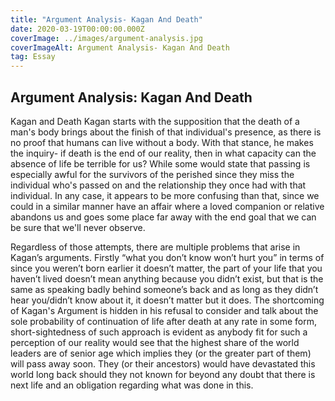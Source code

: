 ```yaml
---
title: "Argument Analysis- Kagan And Death"
date: 2020-03-19T00:00:00.000Z
coverImage: ../images/argument-analysis.jpg
coverImageAlt: Argument Analysis- Kagan And Death
tag: Essay
---
```


## Argument Analysis: Kagan And Death

Kagan and Death Kagan starts with the supposition that the death of a man's body brings about the finish of that individual's presence, as there is no proof that humans can live without a body. With that stance, he makes the inquiry- if death is the end of our reality, then in what capacity can the absence of life be terrible for us? While some would state that passing is especially awful for the survivors of the perished since they miss the individual who's passed on and the relationship they once had with that individual. In any case, it appears to be more confusing than that, since we could in a similar manner have an affair where a loved companion or relative abandons us and goes some place far away with the end goal that we can be sure that we'll never observe.

Regardless of those attempts, there are multiple problems that arise in Kagan’s arguments. Firstly “what you don’t know won’t hurt you” in terms of since you weren’t born earlier it doesn’t matter, the part of your life that you haven’t lived doesn’t mean anything because you didn’t exist, but that is the same as speaking badly behind someone’s back and as long as they didn’t hear you/didn’t know about it, it doesn’t matter but it does. The shortcoming of Kagan's Argument is hidden in his refusal to consider and talk about the sole probability of continuation of life after death at any rate in some form, short-sightedness of such approach is evident as anybody fit for such a perception of our reality would see that the highest share of the world leaders are of senior age which implies they (or the greater part of them) will pass away soon. They (or their ancestors) would have devastated this world long back should they not known for beyond any doubt that there is next life and an obligation regarding what was done in this.
